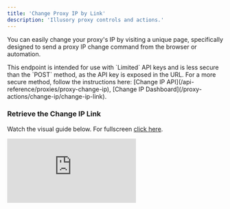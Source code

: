 ```yaml
---
title: 'Change Proxy IP by Link'
description: 'Illusory proxy controls and actions.'
---
```


You can easily change your proxy's IP by visiting a unique page, specifically designed to send a proxy IP change command from the browser or automation.

<Warning>
    This endpoint is intended for use with `Limited` API keys and is less secure than the `POST` method, as the API key
    is exposed in the URL. For a more secure method, follow the instructions here: [Change IP API](/api-reference/proxies/proxy-change-ip), [Change IP Dashboard](/proxy-actions/change-ip/change-ip-link).
</Warning>

### Retrieve the Change IP Link

Watch the visual guide below. For fullscreen [click here](https://app.arcade.software/share/8hIzlf77C9QGvR4dxlVQ).

<div style={{
  position: 'relative',
  paddingBottom: 'calc(66% + 41px)',
  height: '0'
  }}>
<iframe
  src="https://demo.arcade.software/8hIzlf77C9QGvR4dxlVQ?embed"
  title="Change Proxy IP"
  frameborder="0"
  loading="lazy"
  allowfullscreen
  webkitallowfullscreen
  mozallowfullscreen
  style={{
    background: '#030515',
    width: '100%',
    height: '100%',
    position: 'absolute',
    top: '0',
    left: '0',
    colorScheme: 'none'
  }}></iframe>
</div>
